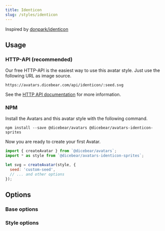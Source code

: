 ```yaml
---
title: Identicon
slug: /styles/identicon
---
```



<Examples style={style} />

Inspired by [donpark/identicon](https://github.com/donpark/identicon)

## Usage

### HTTP-API (recommended)

Our free HTTP-API is the easiest way to use this avatar style. Just use the following URL as image source.

    https://avatars.dicebear.com/api/identicon/:seed.svg

See the [HTTP API documentation](/docs/http-api) for more information.

### NPM

Install the Avatars and this avatar style with the following command.

    npm install --save @dicebear/avatars @dicebear/avatars-identicon-sprites

Now you are ready to create your first Avatar.

```js
import { createAvatar } from `@dicebear/avatars`;
import * as style from `@dicebear/avatars-identicon-sprites`;

let svg = createAvatar(style, {
  seed: 'custom-seed',
  // ... and other options
});
```

## Options

### Base options

<Options schema={coreSchema} />

### Style options

<Options schema={style.schema} />

